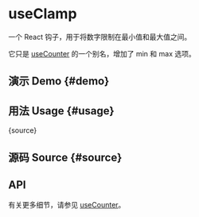 # useClamp


<HooksType category="State" />

一个 React 钩子，用于将数字限制在最小值和最大值之间。

它只是 [useCounter](/reference/use-counter) 的一个别名，增加了 min 和 max 选项。

## 演示 Demo \{#demo}


<App />

## 用法 Usage \{#usage}


<RawCode>{source}</RawCode>

## 源码 Source \{#source}


<Source />

## API

有关更多细节，请参见 [useCounter](/reference/use-counter)。
